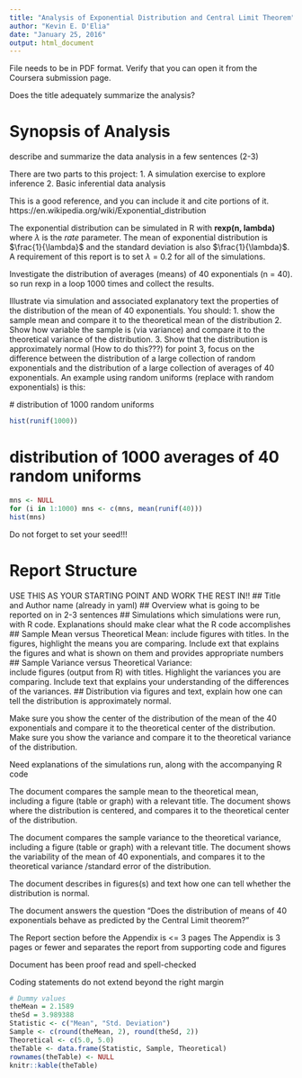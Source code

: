 ```yaml
---
title: "Analysis of Exponential Distribution and Central Limit Theorem"
author: "Kevin E. D'Elia"
date: "January 25, 2016"
output: html_document
---
```


File needs to be in PDF format.
Verify that you can open it from the Coursera submission page.

Does the title adequately summarize the analysis?

# Synopsis of Analysis
describe and summarize the data analysis in a few sentences (2-3)

There are two parts to this project:
1. A simulation exercise to explore inference
2. Basic inferential data analysis


This is a good reference, and you can include it and cite portions of it.
https://en.wikipedia.org/wiki/Exponential_distribution


The exponential distribution can be simulated in R with **rexp(n, lambda)** where $\lambda$ is the *rate* parameter.  The mean of exponential distribution is $\frac{1}{\lambda}$ and the standard deviation is also $\frac{1}{\lambda}$.  A requirement of this report is to set $\lambda$ = 0.2 for all of the simulations.

Investigate the distribution of averages (means) of 40 exponentials (n = 40). 
so run rexp in a loop 1000 times and collect the results.

Illustrate via simulation and associated explanatory text the properties of the distribution of the mean of 40 exponentials.  You should:
1. show the sample mean and compare it to the theoretical mean of the distribution
2. Show how variable the sample is (via variance) and compare it to the theoretical variance of the distribution.
3. Show that the distribution is approximately normal (How to do this???)
  for point 3, focus on the difference between the distribution of a large collection of random exponentials and the distribution of a large collection of averages of 40 exponentials.
  An example using random uniforms (replace with random exponentials) is this:
  
  # distribution of 1000 random uniforms
```r
hist(runif(1000))
```

# distribution of 1000 averages of 40 random uniforms
```r
mns <- NULL
for (i in 1:1000) mns <- c(mns, mean(runif(40)))
hist(mns)
```

Do not forget to set your seed!!!


# Report Structure
USE THIS AS YOUR STARTING POINT AND WORK THE REST IN!!
## Title and Author name 
(already in yaml)
## Overview 
what is going to be reported on in 2-3 sentences
## Simulations 
which simulations were run, with R code.  Explanations should make clear what the R code accomplishes
## Sample Mean versus Theoretical Mean: 
include figures with titles.  In the figures, highlight the means you are comparing.  Include ext that explains the figures and what is shown on them and provides appropriate numbers
## Sample Variance versus Theoretical Variance:  
include figures (output from R) with titles.  Highlight the variances you are comparing.  Include text that explains your understanding of the differences of the variances.
## Distribution 
via figures and text, explain how one can tell the distribution is approximately normal.

Make sure you show the center of the distribution of the mean of the 40 exponentials and compare it to the theoretical center of the distribution.
Make sure you show the variance and compare it to the theoretical variance of the distribution.

Need explanations of the simulations run, along with the accompanying R code

The document compares the sample mean to the theoretical mean, including a figure (table or graph) with a relevant title.  The document shows where the distribution is centered, and compares it to the theoretical center of the distribution.

The document compares the sample variance to the theoretical variance, including a figure (table or graph) with a relevant title.  The document shows the variability of the mean of 40 exponentials, and compares it to the theoretical variance /standard error of the distribution.

The document describes in figures(s) and text how one can tell whether the distribution is normal.

The document answers the question "Does the distribution of means of 40 exponentials behave as predicted by the Central Limit theorem?"

The Report section before the Appendix is <= 3 pages
The Appendix is 3 pages or fewer and separates the report from supporting code and figures

Document has been proof read and spell-checked

Coding statements do not extend beyond the right margin

```r
# Dummy values
theMean = 2.1589
theSd = 3.989388
Statistic <- c("Mean", "Std. Deviation")
Sample <- c(round(theMean, 2), round(theSd, 2))
Theoretical <- c(5.0, 5.0)
theTable <- data.frame(Statistic, Sample, Theoretical)
rownames(theTable) <- NULL
knitr::kable(theTable)
```
